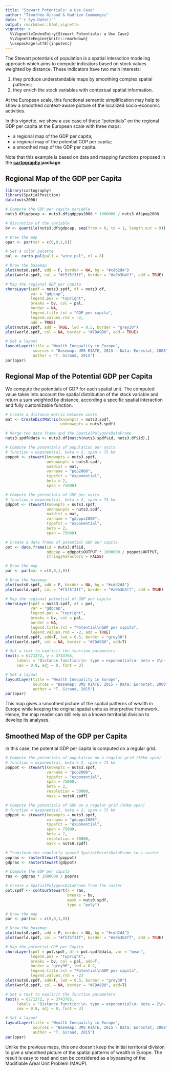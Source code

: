 ```yaml
---
title: "Stewart Potentials: a Use Case"
author: "Timothée Giraud & Hadrien Commenges"
date: "`r Sys.Date()`"
output: rmarkdown::html_vignette
vignette: >
  %\VignetteIndexEntry{Stewart Potentials: a Use Case}
  %\VignetteEngine{knitr::rmarkdown}
  \usepackage[utf8]{inputenc}
---
```


The Stewart potentials of population is a spatial interaction modeling approach which aims to compute indicators based on stock values weighted by distance. These indicators have two main interests:

1. they produce understandable maps by smoothing complex spatial patterns;
2. they enrich the stock variables with contextual spatial information.

At the European scale, this functional semantic simplification may help to show a smoothed context-aware picture of the localized socio-economic activities.

In this vignette, we show a use case of these "potentials" on the regional GDP per capita at the European scale with three maps:

* a regional map of the GDP per capita;
* a regional map of the potential GDP per capita;
* a smoothed map of the GDP per capita.

Note that this example is based on data and mapping functions proposed in the **[cartography]( https://cran.r-project.org/package=cartography) package**.  

## Regional Map of the GDP per Capita
```r
library(cartography)
library(SpatialPosition)
data(nuts2006)

# Compute the GDP per capita variable
nuts3.df$gdpcap <- nuts3.df$gdppps2008 * 1000000 / nuts3.df$pop2008

# Discretize of the variable
bv <- quantile(nuts3.df$gdpcap, seq(from = 0, to = 1, length.out = 9))

# Draw the map
opar <- par(mar = c(0,0,1,0))

# Set a color palette
pal <- carto.pal(pal1 = "wine.pal", n1 = 8)

# Draw the basemap
plot(nuts0.spdf, add = F, border = NA, bg = "#cdd2d4")
plot(world.spdf, col = "#f5f5f3ff", border = "#a9b3b4ff", add = TRUE)

# Map the regional GDP per capita
choroLayer(spdf = nuts3.spdf, df = nuts3.df, 
           var = "gdpcap", 
           legend.pos = "topright",
           breaks = bv, col = pal, 
           border = NA, 
           legend.title.txt = "GDP per capita",
           legend.values.rnd = -2, 
           add = TRUE)
plot(nuts0.spdf, add = TRUE, lwd = 0.5, border = "grey30")
plot(world.spdf, col = NA, border = "#7DA9B8", add = TRUE)

# Set a layout
layoutLayer(title = "Wealth Inequality in Europe", 
            sources = "Basemap: UMS RIATE, 2015 - Data: Eurostat, 2008", 
            author = "T. Giraud, 2015")
par(opar)
```

## Regional Map of the Potential GDP per Capita
We compute the potentials of GDP for each spatial unit. The computed value takes into account the spatial distribution of the stock variable and return a sum weighted by distance, according a specific spatial interaction and fully customizable function.

```r
# Create a distance matrix between units
mat <- CreateDistMatrix(knownpts = nuts3.spdf, 
                        unknownpts = nuts3.spdf)

# Merge the data frame and the SpatialPolygonsDataFrame
nuts3.spdf@data <- nuts3.df[match(nuts3.spdf$id, nuts3.df$id),]

# Compute the potentials of population per units
# function = exponential, beta = 2, span = 75 km
poppot <- stewart(knownpts = nuts3.spdf, 
                  unknownpts = nuts3.spdf, 
                  matdist = mat,
                  varname = "pop2008", 
                  typefct = "exponential", 
                  beta = 2, 
                  span = 75000)

# Compute the potentials of GDP per units
# function = exponential, beta = 2, span = 75 km
gdppot <- stewart(knownpts = nuts3.spdf, 
                  unknownpts = nuts3.spdf, 
                  matdist = mat,
                  varname = "gdppps2008", 
                  typefct = "exponential", 
                  beta = 2,
                  span = 75000)

# Create a data frame of potential GDP per capita
pot <- data.frame(id = nuts3.df$id, 
                  gdpcap = gdppot$OUTPUT * 1000000 / poppot$OUTPUT, 
                  stringsAsFactors = FALSE)

# Draw the map
par <- par(mar = c(0,0,1,0))

# Draw the basemap
plot(nuts0.spdf, add = F, border = NA, bg = "#cdd2d4")
plot(world.spdf, col = "#f5f5f3ff", border = "#a9b3b4ff", add = TRUE)

# Map the regional potential of GDP per capita
choroLayer(spdf = nuts3.spdf, df = pot, 
           var = "gdpcap", 
           legend.pos = "topright",
           breaks = bv, col = pal, 
           border = NA,
           legend.title.txt = "Potential\nGDP per capita",
           legend.values.rnd = -2, add = TRUE)
plot(nuts0.spdf, add=T, lwd = 0.5, border = "grey30")
plot(world.spdf, col = NA, border = "#7DA9B8", add=T)

# Set a text to explicit the function parameters
text(x = 6271272, y = 3743765, 
     labels = "Distance function:\n- type = exponential\n- beta = 2\n- span = 75 km", 
     cex = 0.8, adj = 0, font = 3)

# Set a layout
layoutLayer(title = "Wealth Inequality in Europe", 
            sources = "Basemap: UMS RIATE, 2015 - Data: Eurostat, 2008", 
            author = "T. Giraud, 2015")
par(opar)
```
This map gives a smoothed picture of the spatial patterns of wealth in Europe while keeping the original spatial units as interpretive framework. Hence, the map reader can still rely on a known territorial division to develop its analyses.


## Smoothed Map of the GDP per Capita
In this case, the potential GDP per capita is computed on a regular grid.
```r
# Compute the potentials of population on a regular grid (50km span)
# function = exponential, beta = 2, span = 75 km
poppot <- stewart(knownpts = nuts3.spdf, 
                  varname = "pop2008", 
                  typefct = "exponential", 
                  span = 75000, 
                  beta = 2, 
                  resolution = 50000, 
                  mask = nuts0.spdf)

# Compute the potentials of GDP on a regular grid (50km span)
# function = exponential, beta = 2, span = 75 km
gdppot <- stewart(knownpts = nuts3.spdf, 
                  varname = "gdppps2008", 
                  typefct = "exponential", 
                  span = 75000, 
                  beta = 2, 
                  resolution = 50000, 
                  mask = nuts0.spdf)

# Transform the regularly spaced SpatialPointsDataFrame to a raster
popras <- rasterStewart(poppot)
gdpras <- rasterStewart(gdppot)

# Compute the GDP per capita 
ras <- gdpras * 1000000 / popras

# Create a SpatialPolygonsDataFrame from the raster
pot.spdf <- contourStewart(x = ras, 
                           breaks = bv, 
                           mask = nuts0.spdf, 
                           type = "poly")

# Draw the map
par <- par(mar = c(0,0,1,0))

# Draw the basemap
plot(nuts0.spdf, add = F, border = NA, bg = "#cdd2d4")
plot(world.spdf, col = "#f5f5f3ff", border = "#a9b3b4ff", add = TRUE)

# Map the potential GDP per Capita
choroLayer(spdf = pot.spdf, df = pot.spdf@data, var = "mean", 
           legend.pos = "topright",
           breaks = bv, col = pal, add=T, 
           border = "grey90", lwd = 0.2,
           legend.title.txt = "Potential\nGDP per capita",
           legend.values.rnd = -2)
plot(nuts0.spdf, add=T, lwd = 0.5, border = "grey30")
plot(world.spdf, col = NA, border = "#7DA9B8", add=T)

# Set a text to explicit the function parameters
text(x = 6271272, y = 3743765, 
     labels = "Distance function:\n- type = exponential\n- beta = 2\n- span = 75 km", 
     cex = 0.8, adj = 0, font = 3)

# Set a layout
layoutLayer(title = "Wealth Inequality in Europe", 
            sources = "Basemap: UMS RIATE, 2015 - Data: Eurostat, 2008", 
            author = "T. Giraud, 2015")
par(opar)
```
Unlike the previous maps, this one doesn't keep the initial territorial division to give a smoothed picture of the spatial patterns of wealth in Europe. The result is easy to read and can be considered as a bypassing of the Modifiable Areal Unit Problem (MAUP).



